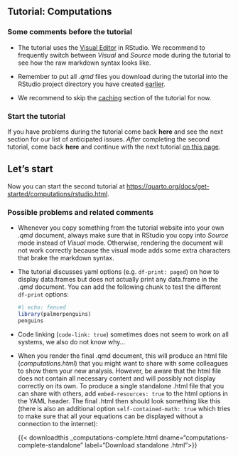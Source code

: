 
## Tutorial: Computations

### Some comments before the tutorial

- The tutorial uses the [Visual Editor](https://quarto.org/docs/visual-editor/) in RStudio. We recommend to frequently switch between *Visual* and *Source* mode during the tutorial to see how the raw markdown syntax looks like.

- Remember to put all *.qmd* files you download during the tutorial into the RStudio project directory you have created [earlier](preparations.qmd).

- We recommend to skip the [caching](https://quarto.org/docs/get-started/computations/rstudio.html#caching) section of the tutorial for now.

### Start the tutorial

If you have problems during the tutorial come back **here** and see the next section for our list of anticipated issues.
*After* completing the second tutorial, come back **here** and continue with the next tutorial [on this page](get-started_3.qmd).

:::{.callout-tip}
## Let's start
Now you can start the second tutorial at <https://quarto.org/docs/get-started/computations/rstudio.html>.
:::

### Possible problems and related comments

- Whenever you copy something from the tutorial website into your own *.qmd* document, always make sure that in RStudio you copy into *Source* mode instead of *Visual* mode. Otherwise, rendering the document will not work correctly because the visual mode adds some extra characters that brake the markdown syntax.

- The tutorial discusses yaml options (e.g. `df-print: paged`) on how to display data.frames but does not actually print any data.frame in the *.qmd* document. You can add the following chunk to test the different `df-print` options:
  ```r
  #| echo: fenced
  library(palmerpenguins)
  penguins
  ```
  
- Code linking (`code-link: true`) sometimes does not seem to work on all systems, we also do not know why...
  
- When you render the final .qmd document, this will produce an html file (*computations.html*) that you might want to share with some colleagues to show them your new analysis. However, be aware that the html file does not contain all necessary content and will possibly not display correctly on its own. To produce a single standalone .html file that you can share with others, add `embed-resources: true` to the html options in the YAML header. The final .html then should look something like this (there is also an additional option `self-contained-math: true` which tries to make sure that all your equations can be displayed without a connection to the internet):

    {{< downloadthis _computations-complete.html dname="computations-complete-standalone" label="Download standalone .html">}}